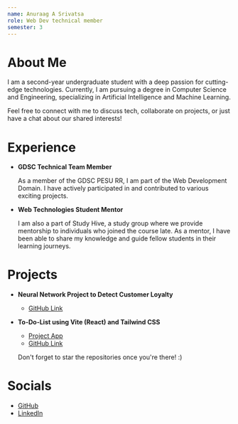 ```yaml
---
name: Anuraag A Srivatsa
role: Web Dev technical member
semester: 3
---
```


# About Me

I am a second-year undergraduate student with a deep passion for cutting-edge technologies. Currently, I am pursuing a degree in Computer Science and Engineering, specializing in Artificial Intelligence and Machine Learning.

Feel free to connect with me to discuss tech, collaborate on projects, or just have a chat about our shared interests!

# Experience

- **GDSC Technical Team Member**

  As a member of the GDSC PESU RR, I am part of the Web Development Domain. I have actively participated in and contributed to various exciting projects.

- **Web Technologies Student Mentor**

  I am also a part of Study Hive, a study group where we provide mentorship to individuals who joined the course late. As a mentor, I have been able to share my knowledge and guide fellow students in their learning journeys.

# Projects

- **Neural Network Project to Detect Customer Loyalty**

  - [GitHub Link](https://github.com/FreakQnZ/Neural-Network-Project)

- **To-Do-List using Vite (React) and Tailwind CSS**

  - [Project App](https://to-do-list-freakqnz.vercel.app/)
  - [GitHub Link](https://github.com/FreakQnZ/To-Do-List)

  Don't forget to star the repositories once you're there! :)

# Socials

- [GitHub](https://github.com/FreakQnZ)
- [LinkedIn](https://www.linkedin.com/in/anuraag-srivatsa/)
